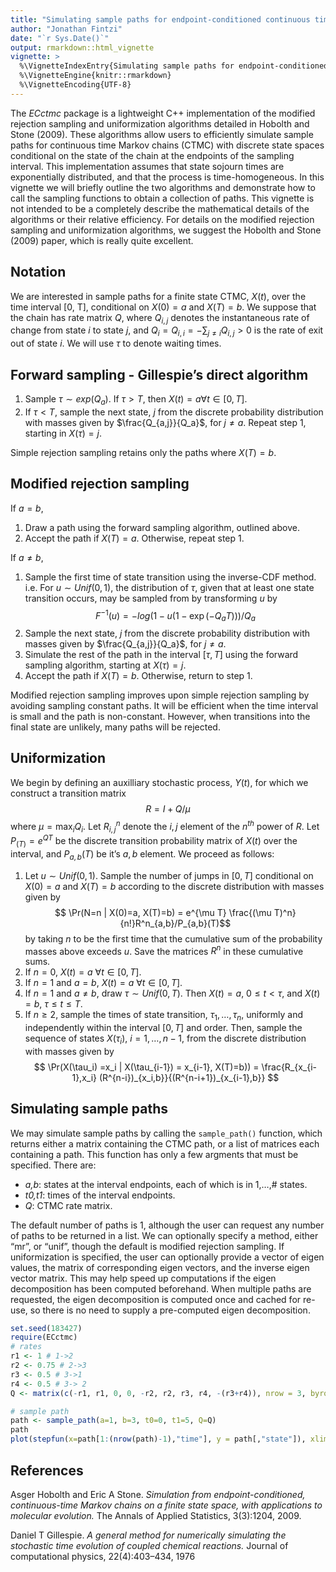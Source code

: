 ---
title: "Simulating sample paths for endpoint-conditioned continuous time Markov chains via the ECctmc package"
author: "Jonathan Fintzi"
date: "`r Sys.Date()`"
output: rmarkdown::html_vignette
vignette: >
  %\VignetteIndexEntry{Simulating sample paths for endpoint-conditioned continuous time Markov chains via the ECctmc package}
  %\VignetteEngine{knitr::rmarkdown}
  %\VignetteEncoding{UTF-8}
---

The _ECctmc_ package is a lightweight C++ implementation of the modified rejection sampling and uniformization algorithms detailed in Hobolth and Stone (2009). These algorithms allow users to efficiently simulate sample paths for continuous time Markov chains (CTMC) with discrete state spaces conditional on the state of the chain at the endpoints of the sampling interval. This implementation assumes that state sojourn times are exponentially distributed, and that the process is time-homogeneous. In this vignette we will briefly outline the two algorithms and demonstrate how to call the sampling functions to obtain a collection of paths. This vignette is not intended to be a completely describe the mathematical details of the algorithms or their relative efficiency. For details on the modified rejection sampling and uniformization algorithms, we suggest the Hobolth and Stone (2009) paper, which is really quite excellent. 

## Notation
We are interested in sample paths for a finite state CTMC, $X(t)$, over the time interval [0, T], conditional on $X(0) = a$ and $X(T) = b$. We suppose that the chain has rate matrix $Q$, where $Q_{i,j}$ denotes the instantaneous rate of change from state $i$ to state $j$, and $Q_i = Q_{i,i} = -\sum_{j\neq i} Q_{i,j} > 0$ is the rate of exit out of state $i$. We will use $\tau$ to denote waiting times.

## Forward sampling - Gillespie's direct algorithm
1. Sample $\tau\sim exp(Q_a)$. If $\tau>T$, then $X(t) = a \forall t\in[0, T]$.
2. If $\tau < T$, sample the next state, $j$ from the discrete probability distribution with masses given by $\frac{Q_{a,j}}{Q_a}$, for $j\neq a$. Repeat step 1, starting in $X(\tau)=j$. 

Simple rejection sampling retains only the paths where $X(T)=b$. 

## Modified rejection sampling

If $a=b$, 

1. Draw a path using the forward sampling algorithm, outlined above. 
2. Accept the path if $X(T)=a$. Otherwise, repeat step 1. 

If $a\neq b$, 

1. Sample the first time of state transition using the inverse-CDF method. i.e. For $u\sim Unif(0,1)$, the distribution of $\tau$, given that at least one state transition occurs, may be sampled from by transforming $u$ by $$ F^{-1}(u) = -log(1 - u(1 - \exp(-Q_a T)))/Q_a $$
2. Sample the next state, $j$ from the discrete probability distribution with masses given by $\frac{Q_{a,j}}{Q_a}$, for $j\neq a$.
3. Simulate the rest of the path in the interval $[\tau, T]$ using the forward sampling algorithm, starting at $X(\tau) = j$.
4. Accept the path if $X(T)=b$. Otherwise, return to step 1.

Modified rejection sampling improves upon simple rejection sampling by avoiding sampling constant paths. It will be efficient when the time interval is small and the path is non-constant. However, when transitions into the final state are unlikely, many paths will be rejected. 

## Uniformization
We begin by defining an auxilliary stochastic process, $Y(t)$, for which we construct a transition matrix $$ R = I + Q/\mu $$ where $\mu = \max_i Q_i$. Let $R^n_{i,j}$ denote the $i,j$ element of the $n^{th}$ power of $R$. Let $P_(T)=e^{QT}$ be the discrete transition probability matrix of $X(t)$ over the interval, and $P_{a,b}(T)$ be it's $a,b$ element. We proceed as follows:

1. Let $u\sim Unif(0,1)$. Sample the number of jumps in $[0,T]$ conditional on $X(0)=a$ and $X(T)=b$ according to the discrete distribution with masses given by $$ \Pr(N=n | X(0)=a, X(T)=b) = e^{\mu T} \frac{(\mu T)^n}{n!}R^n_{a,b}/P_{a,b}(T)$$ by taking $n$ to be the first time that the cumulative sum of the probability masses above exceeds $u$. Save the matrices $R^n$ in these cumulative sums. 
2. If $n=0,\ X(t)=a\ \forall t\in [0,T]$.
3. If $n=1$ and $a=b,\ X(t)=a\ \forall t\in [0,T]$.
4. If $n=1$ and $a\neq b$, draw $\tau\sim Unif(0,T)$. Then $X(t)=a,\ 0\leq t < \tau$, and $X(t)=b,\ \tau \leq t \leq T$.
5. If $n\geq 2$, sample the times of state transition, $\tau_1,\dots,\tau_n$, uniformly and independently within the interval $[0,T]$ and order. Then, sample the sequence of states $X(\tau_i),\ i=1,\dots,n-1,$ from the discrete distribution with masses given by $$ \Pr(X(\tau_i) =x_i | X(\tau_{i-1}) = x_{i-1}, X(T)=b)) = \frac{R_{x_{i-1},x_i} (R^{n-i})_{x_i,b}}{(R^{n-i+1})_{x_{i-1},b}} $$
 
## Simulating sample paths

We may simulate sample paths by calling the `sample_path()` function, which returns either a matrix containing the CTMC path, or a list of matrices each containing a path. This function has only a few argments that must be specified. There are:

- _a,b_: states at the interval endpoints, each of which is in 1,...,\# states. 
- _t0,t1_: times of the interval endpoints.
- _Q_: CTMC rate matrix.

The default number of paths is 1, although the user can request any number of paths to be returned in a list. We can optionally specify a method, either "mr", or "unif", though the default is modified rejection sampling. If uniformization is specified, the user can optionally provide a vector of eigen values, the matrix of corresponding eigen vectors, and the inverse eigen vector matrix. This may help speed up computations if the eigen decomposition has been computed beforehand. When multiple paths are requested, the eigen decomposition is computed once and cached for re-use, so there is no need to supply a pre-computed eigen decomposition. 

```{r example1}
set.seed(183427)
require(ECctmc)
# rates
r1 <- 1 # 1->2
r2 <- 0.75 # 2->3
r3 <- 0.5 # 3->1
r4 <- 0.5 # 3-> 2
Q <- matrix(c(-r1, r1, 0, 0, -r2, r2, r3, r4, -(r3+r4)), nrow = 3, byrow = TRUE)

# sample path
path <- sample_path(a=1, b=3, t0=0, t1=5, Q=Q)
path
plot(stepfun(x=path[1:(nrow(path)-1),"time"], y = path[,"state"]), xlim = c(0,5), xlab = "Time", ylab = "State", main = "Sample path")
```


## References

Asger Hobolth and Eric A Stone. *Simulation from endpoint-conditioned, continuous-time Markov chains on a finite state space, with applications to molecular evolution.* The Annals of Applied Statistics, 3(3):1204, 2009.

Daniel T Gillespie. *A general method for numerically simulating the stochastic time evolution of coupled chemical reactions.* Journal of computational physics, 22(4):403–434, 1976
